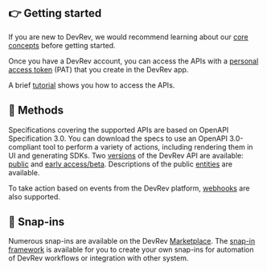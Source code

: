 ## 👉 Getting started

If you are new to DevRev, we would recommend learning about our [core concepts](https://docs.devrev.ai/intro) before getting started.

Once you have a DevRev account, you can access the APIs with a [personal access token](./authentication) (PAT) that you create in the DevRev app.

A brief [tutorial](/welcome) shows you how to access the APIs.

## 🧬 Methods

Specifications covering the supported APIs are based on OpenAPI Specification 3.0. You can download the specs to use an OpenAPI 3.0-compliant tool to perform a variety of actions, including rendering them in UI and generating SDKs. Two [versions](./versioning) of the DevRev API are available: [public](https://devrev.ai/docs/apis/methods) and [early access/beta](https://devrev.ai/docs/apis/beta-api-spec). Descriptions of the public [entities](./entities) are available.

To take action based on events from the DevRev platform, [webhooks](./webhooks) are also supported. 

## 🧩 Snap-ins

Numerous snap-ins are available on the DevRev [Marketplace](https://devrev.ai/marketplace). The [snap-in framework](./snapin-concepts) is available for you to create your own snap-ins for automation of DevRev workflows or integration with other system.